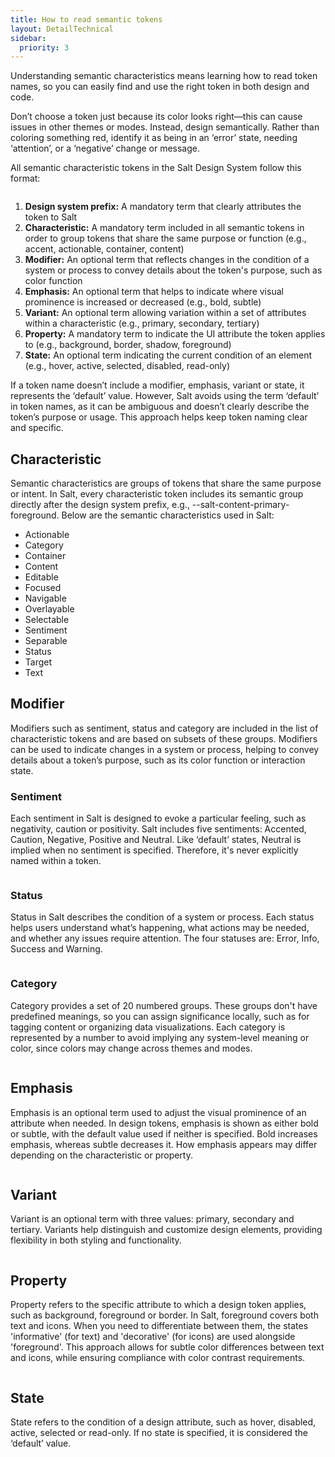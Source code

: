 ```yaml
---
title: How to read semantic tokens
layout: DetailTechnical
sidebar:
  priority: 3
---
```


Understanding semantic characteristics means learning how to read token names, so you can easily find and use the right token in both design and code.

<Callout status="warning" title="Don't">
  Don’t choose a token just because its color looks right—this can cause issues
  in other themes or modes. Instead, design semantically. Rather than coloring
  something red, identify it as being in an ‘error’ state, needing ‘attention’,
  or a ‘negative’ change or message.
</Callout>

All semantic characteristic tokens in the Salt Design System follow this format:

<Image
  src="/img/theming/token-naming-structure-light.png"
  srcDark="/img/theming/token-naming-structure-dark.png"
  alt=""
/>

1. **Design system prefix:** A mandatory term that clearly attributes the token to Salt
2. **Characteristic:** A mandatory term included in all semantic tokens in order to group tokens that share the same purpose or function (e.g., accent, actionable, container, content)
3. **Modifier:** An optional term that reflects changes in the condition of a system or process to convey details about the token's purpose, such as color function
4. **Emphasis:** An optional term that helps to indicate where visual prominence is increased or decreased (e.g., bold, subtle)
5. **Variant:** An optional term allowing variation within a set of attributes within a characteristic (e.g., primary, secondary, tertiary)
6. **Property:** A mandatory term to indicate the UI attribute the token applies to (e.g., background, border, shadow, foreground)
7. **State:** An optional term indicating the current condition of an element (e.g., hover, active, selected, disabled, read-only)

If a token name doesn’t include a modifier, emphasis, variant or state, it represents the ‘default’ value. However, Salt avoids using the term ‘default’ in token names, as it can be ambiguous and doesn’t clearly describe the token’s purpose or usage. This approach helps keep token naming clear and specific.

## Characteristic

Semantic characteristics are groups of tokens that share the same purpose or intent. In Salt, every characteristic token includes its semantic group directly after the design system prefix, e.g., --salt-content-primary-foreground. Below are the semantic characteristics used in Salt:

- Actionable
- Category
- Container
- Content
- Editable
- Focused
- Navigable
- Overlayable
- Selectable
- Sentiment
- Separable
- Status
- Target
- Text

## Modifier

Modifiers such as sentiment, status and category are included in the list of characteristic tokens and are based on subsets of these groups. Modifiers can be used to indicate changes in a system or process, helping to convey details about a token’s purpose, such as its color function or interaction state.

### Sentiment

Each sentiment in Salt is designed to evoke a particular feeling, such as negativity, caution or positivity. Salt includes five sentiments: Accented, Caution, Negative, Positive and Neutral. Like ‘default’ states, Neutral is implied when no sentiment is specified. Therefore, it's never explicitly named within a token.

<Image
  src="/img/theming/token-sentiment-light.png"
  srcDark="/img/theming/token-sentiment-dark.png"
  alt=""
/>

### Status

Status in Salt describes the condition of a system or process. Each status helps users understand what’s happening, what actions may be needed, and whether any issues require attention. The four statuses are: Error, Info, Success and Warning.

<Image
  src="/img/theming/token-status-light.png"
  srcDark="/img/theming/token-status-dark.png"
  alt=""
/>

### Category

Category provides a set of 20 numbered groups. These groups don't have predefined meanings, so you can assign significance locally, such as for tagging content or organizing data visualizations. Each category is represented by a number to avoid implying any system-level meaning or color, since colors may change across themes and modes.

<Image
  src="/img/theming/token-category-light.png"
  srcDark="/img/theming/token-category-dark.png"
  alt=""
/>

## Emphasis

Emphasis is an optional term used to adjust the visual prominence of an attribute when needed. In design tokens, emphasis is shown as either bold or subtle, with the default value used if neither is specified. Bold increases emphasis, whereas subtle decreases it. How emphasis appears may differ depending on the characteristic or property.

<Image
  src="/img/theming/token-emphasis-light.png"
  srcDark="/img/theming/token-emphasis-dark.png"
  alt=""
/>

## Variant

Variant is an optional term with three values: primary, secondary and tertiary. Variants help distinguish and customize design elements, providing flexibility in both styling and functionality.

<Image
  src="/img/theming/token-variant-light.png"
  srcDark="/img/theming/token-variant-dark.png"
  alt=""
/>

## Property

Property refers to the specific attribute to which a design token applies, such as background, foreground or border. In Salt, foreground covers both text and icons. When you need to differentiate between them, the states 'informative' (for text) and 'decorative' (for icons) are used alongside 'foreground'. This approach allows for subtle color differences between text and icons, while ensuring compliance with color contrast requirements.

<Image
  src="/img/theming/token-property-light.png"
  srcDark="/img/theming/token-property-dark.png"
  alt=""
/>

## State

State refers to the condition of a design attribute, such as hover, disabled, active, selected or read-only. If no state is specified, it is considered the ‘default’ value.

<Image
  src="/img/theming/token-state-light.png"
  srcDark="/img/theming/token-state-dark.png"
  alt=""
/>

